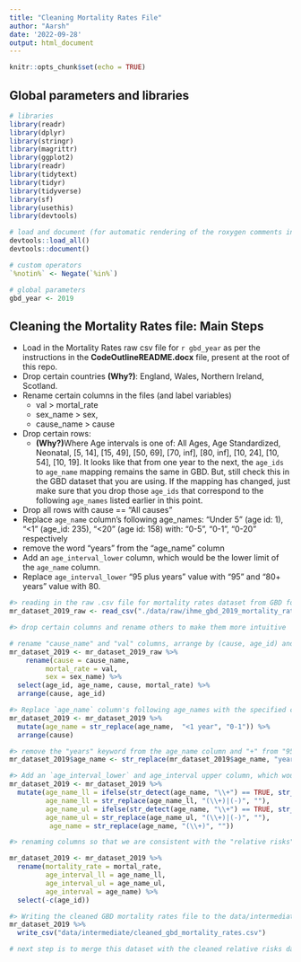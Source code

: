 ```yaml
---
title: "Cleaning Mortality Rates File"
author: "Aarsh"
date: '2022-09-28'
output: html_document
---
```


```r
knitr::opts_chunk$set(echo = TRUE)
```

## Global parameters and libraries
```r

# libraries
library(readr)
library(dplyr)
library(stringr)
library(magrittr)
library(ggplot2)
library(readr)
library(tidytext)
library(tidyr)
library(tidyverse)
library(sf)
library(usethis)
library(devtools)

# load and document (for automatic rendering of the roxygen comments into a man file) to keep things updated
devtools::load_all()
devtools::document()

# custom operators
`%notin%` <- Negate(`%in%`)

# global parameters 
gbd_year <- 2019

```

## Cleaning the Mortality Rates file: Main Steps

* Load in the Mortality Rates raw csv file for `r gbd_year` as per the instructions in the **CodeOutlineREADME.docx** file, present at the root of this repo.
* Drop certain countries **(Why?)**: England, Wales, Northern Ireland, Scotland.
* Rename certain columns in the files (and label variables)
  * val > mortal_rate
  * sex_name > sex, 
  * cause_name > cause

* Drop certain rows:
  * **(Why?)**Where Age intervals is one of: All Ages, Age Standardized, Neonatal, [5, 14], [15, 49], [50, 69], [70, inf], [80, inf], [10, 24], [10, 54], [10, 19]. It looks like that from one year to the next, the `age_ids` to `age_name` mapping remains the same in GBD. But, still check this in the GBD dataset that you are using. If the mapping has changed, just make sure that you drop those `age_ids` that correspond to the following `age_names` listed earlier in this point.
* Drop all rows with cause == "All causes"
* Replace `age_name` column's following age_names: "Under 5" (age id: 1), "<1" (age_id: 235), "<20" (age id: 158) with: "0-5", "0-1", "0-20" respectively
* remove the word "years" from the "age_name" column
* Add an `age_interval_lower` column, which would be the lower limit of the `age_name` column.
* Replace `age_interval_lower` "95 plus years" value with "95" and "80+ years" value with 80.

```r
#> reading in the raw .csv file for mortality rates dataset from GBD for the year mentioned uptop in the "lib_glob_parameters" code chunk
mr_dataset_2019_raw <- read_csv("./data/raw/ihme_gbd_2019_mortality_rates_by_cause.csv")

#> drop certain columns and rename others to make them more intuitive

# rename "cause_name" and "val" columns, arrange by (cause, age_id) and keep the following columns: age_id, age_name, cause_name, val.
mr_dataset_2019 <- mr_dataset_2019_raw %>%
    rename(cause = cause_name, 
         mortal_rate = val, 
         sex = sex_name) %>%
  select(age_id, age_name, cause, mortal_rate) %>%
  arrange(cause, age_id) 

#> Replace `age_name` column's following age_names with the specified counterparts: "<1" (age_id: 235) with "0-1"
mr_dataset_2019 <- mr_dataset_2019 %>%
  mutate(age_name = str_replace(age_name,  "<1 year", "0-1")) %>%
  arrange(cause)

#> remove the "years" keyword from the age_name column and "+" from "95+"
mr_dataset_2019$age_name <- str_replace(mr_dataset_2019$age_name, "years", "")

#> Add an `age_interval_lower` and age_interval upper column, which would be the lower limit and upper limit of the `age_name` column and remove the "+" sign from the "age_name" column
mr_dataset_2019 <- mr_dataset_2019 %>%
  mutate(age_name_ll = ifelse(str_detect(age_name, "\\+") == TRUE, str_replace(age_name, "\\+", "") , str_extract(age_name, "(.)+(-)")), 
         age_name_ll = str_replace(age_name_ll, "(\\+)|(-)", ""),
         age_name_ul = ifelse(str_detect(age_name, "\\+") == TRUE, str_replace(age_name, "\\+", "") , str_extract(age_name, "(-)(.)+")), 
         age_name_ul = str_replace(age_name_ul, "(\\+)|(-)", ""), 
          age_name = str_replace(age_name, "(\\+)", ""))

#> renaming columns so that we are consistent with the "relative risks" dataset column names. Ultimately th "relative risks" data will be merged with the "mortality rates" dataset. Consistent column names will make the merging code more intuitive. Also, dropping the "age_id" column which is standalone column in the mortality rates datset and does not have a counterpart in the relative risks dataset (so basically is of no use to us).

mr_dataset_2019 <- mr_dataset_2019 %>%
  rename(mortality_rate = mortal_rate, 
         age_interval_ll = age_name_ll,
         age_interval_ul = age_name_ul, 
         age_interval = age_name) %>%
  select(-c(age_id))

#> Writing the cleaned GBD mortality rates file to the data/intermediate folder
mr_dataset_2019 %>%
  write_csv("data/intermediate/cleaned_gbd_mortality_rates.csv")

# next step is to merge this dataset with the cleaned relative risks dataset, which will happen in the "calc_mortality_rates.Rmd" file


```

